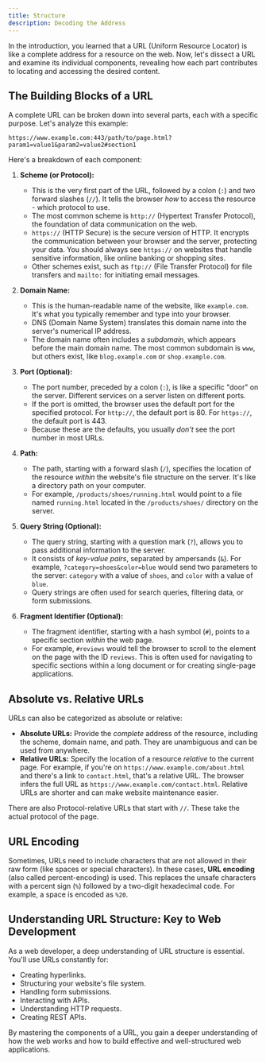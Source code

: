 ```yaml
---
title: Structure
description: Decoding the Address
---
```


In the introduction, you learned that a URL (Uniform Resource Locator) is like a complete address for a resource on the web.
Now, let's dissect a URL and examine its individual components, revealing how each part contributes to locating and accessing the desired content.

## The Building Blocks of a URL

A complete URL can be broken down into several parts, each with a specific purpose.
Let's analyze this example:

```
https://www.example.com:443/path/to/page.html?param1=value1&param2=value2#section1
```

Here's a breakdown of each component:

1.  **Scheme (or Protocol):**

    - This is the very first part of the URL, followed by a colon (`:`) and two forward slashes (`//`).
      It tells the browser _how_ to access the resource - which protocol to use.
    - The most common scheme is `http://` (Hypertext Transfer Protocol), the foundation of data communication on the web.
    - `https://` (HTTP Secure) is the secure version of HTTP.
      It encrypts the communication between your browser and the server, protecting your data.
      You should always see `https://` on websites that handle sensitive information, like online banking or shopping sites.
    - Other schemes exist, such as `ftp://` (File Transfer Protocol) for file transfers and `mailto:` for initiating email messages.

2.  **Domain Name:**

    - This is the human-readable name of the website, like `example.com`.
      It's what you typically remember and type into your browser.
    - DNS (Domain Name System) translates this domain name into the server's numerical IP address.
    - The domain name often includes a _subdomain_, which appears before the main domain name.
      The most common subdomain is `www`, but others exist, like `blog.example.com` or `shop.example.com`.

3.  **Port (Optional):**

    - The port number, preceded by a colon (`:`), is like a specific "door" on the server.
      Different services on a server listen on different ports.
    - If the port is omitted, the browser uses the default port for the specified protocol.
      For `http://`, the default port is 80.
      For `https://`, the default port is 443.
    - Because these are the defaults, you usually _don't_ see the port number in most URLs.

4.  **Path:**

    - The path, starting with a forward slash (`/`), specifies the location of the resource _within_ the website's file structure on the server.
      It's like a directory path on your computer.
    - For example, `/products/shoes/running.html` would point to a file named `running.html` located in the `/products/shoes/` directory on the server.

5.  **Query String (Optional):**

    - The query string, starting with a question mark (`?`), allows you to pass additional information to the server.
    - It consists of _key-value pairs_, separated by ampersands (`&`).
      For example, `?category=shoes&color=blue` would send two parameters to the server: `category` with a value of `shoes`, and `color` with a value of `blue`.
    - Query strings are often used for search queries, filtering data, or form submissions.

6.  **Fragment Identifier (Optional):**
    - The fragment identifier, starting with a hash symbol (`#`), points to a specific section _within_ the web page.
    - For example, `#reviews` would tell the browser to scroll to the element on the page with the ID `reviews`.
      This is often used for navigating to specific sections within a long document or for creating single-page applications.

## Absolute vs. Relative URLs

URLs can also be categorized as absolute or relative:

- **Absolute URLs:** Provide the _complete_ address of the resource, including the scheme, domain name, and path.
  They are unambiguous and can be used from anywhere.
- **Relative URLs:** Specify the location of a resource _relative_ to the current page.
  For example, if you're on `https://www.example.com/about.html` and there's a link to `contact.html`, that's a relative URL.
  The browser infers the full URL as `https://www.example.com/contact.html`.
  Relative URLs are shorter and can make website maintenance easier.

There are also Protocol-relative URLs that start with `//`.
These take the actual protocol of the page.

## URL Encoding

Sometimes, URLs need to include characters that are not allowed in their raw form (like spaces or special characters).
In these cases, **URL encoding** (also called percent-encoding) is used.
This replaces the unsafe characters with a percent sign (`%`) followed by a two-digit hexadecimal code.
For example, a space is encoded as `%20`.

## Understanding URL Structure: Key to Web Development

As a web developer, a deep understanding of URL structure is essential.
You'll use URLs constantly for:

- Creating hyperlinks.
- Structuring your website's file system.
- Handling form submissions.
- Interacting with APIs.
- Understanding HTTP requests.
- Creating REST APIs.

By mastering the components of a URL, you gain a deeper understanding of how the web works and how to build effective and well-structured web applications.

